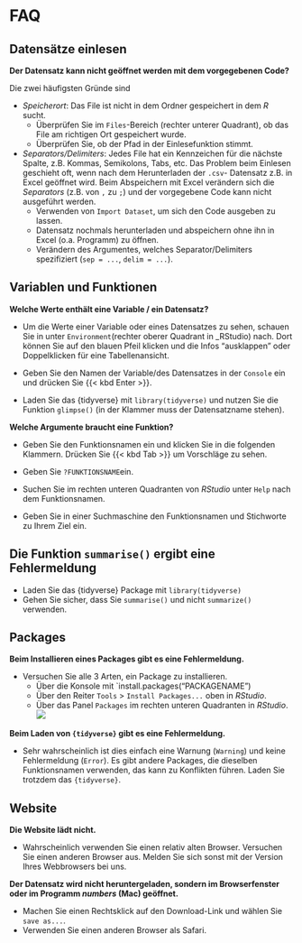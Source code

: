 # FAQ {.unnumbered #sec-thanks}

## Datensätze einlesen

__Der Datensatz kann nicht geöffnet werden mit dem vorgegebenen Code?__

Die zwei häufigsten Gründe sind

- _Speicherort_: Das File ist nicht in dem Ordner gespeichert in dem _R_ sucht.
    - Überprüfen Sie im `Files`-Bereich (rechter unterer Quadrant), ob das File am richtigen Ort gespeichert wurde.
    - Überprüfen Sie, ob der Pfad in der Einlesefunktion stimmt.

- _Separators/Delimiters_: Jedes File hat ein Kennzeichen für die nächste Spalte, z.B. Kommas, Semikolons, Tabs, etc.
Das Problem beim Einlesen geschieht oft, wenn nach dem Herunterladen der `.csv`- Datensatz z.B. in Excel geöffnet wird.
Beim Abspeichern mit Excel verändern sich die _Separators_ (z.B. von `,` zu `;`) und der vorgegebene Code kann nicht ausgeführt werden.
    - Verwenden von `Import Dataset`, um sich den Code ausgeben zu lassen.
    - Datensatz nochmals herunterladen und abspeichern ohne ihn in Excel (o.a. Programm) zu öffnen.
    - Verändern des Argumentes, welches Separator/Delimiters spezifiziert  (`sep = ...`, `delim = ...`).

## Variablen und Funktionen

__Welche Werte enthält eine Variable / ein Datensatz?__

- Um die Werte einer Variable oder eines Datensatzes zu sehen, schauen Sie in unter `Environment`(rechter oberer Quadrant in _RStudio) nach.
Dort können Sie auf den blauen Pfeil klicken und die Infos "ausklappen" oder Doppelklicken für eine Tabellenansicht.

- Geben Sie den Namen der Variable/des Datensatzes in der `Console` ein und drücken Sie {{< kbd Enter >}}. 

- Laden Sie das {tidyverse} mit `library(tidyverse)` und nutzen Sie die Funktion `glimpse()` (in der Klammer muss der Datensatzname stehen).

__Welche Argumente braucht eine Funktion?__

- Geben Sie den Funktionsnamen ein und klicken Sie in die folgenden Klammern. Drücken Sie {{< kbd Tab >}} um Vorschläge zu sehen.

- Geben Sie `?FUNKTIONSNAME`ein.

- Suchen Sie im rechten unteren Quadranten von _RStudio_ unter `Help` nach dem Funktionsnamen.

- Geben Sie in einer Suchmaschine den Funktionsnamen und Stichworte zu Ihrem Ziel ein.

## Die Funktion `summarise()` ergibt eine Fehlermeldung

- Laden Sie das {tidyverse} Package mit `library(tidyverse)`
- Gehen Sie sicher, dass Sie `summarise()` und nicht `summarize()` verwenden.

## Packages

__Beim Installieren eines Packages gibt es eine Fehlermeldung.__

- Versuchen Sie alle 3 Arten, ein Package zu installieren.
  - Über die Konsole mit `install.packages("PACKAGENAME")
  - Über den Reiter `Tools` > `Install Packages...` oben in _RStudio_. 
  - Über das Panel `Packages` im rechten unteren Quadranten in _RStudio_. ![](../imgs/install_packages.png)
  

__Beim Laden von `{tidyverse}` gibt es eine Fehlermeldung.__

- Sehr wahrscheinlich ist dies einfach eine Warnung (`Warning`) und keine Fehlermeldung (`Error`). Es gibt andere Packages, die dieselben Funktionsnamen verwenden, das kann zu Konflikten führen. Laden Sie trotzdem das `{tidyverse}`.

<!-- https://statsandr.com/blog/top-10-errors-in-r/ -->


## Website

__Die Website lädt nicht.__

- Wahrscheinlich verwenden Sie einen relativ alten Browser. Versuchen Sie einen anderen Browser aus. Melden Sie sich sonst mit der Version Ihres Webbrowsers bei uns.

__Der Datensatz wird nicht heruntergeladen, sondern im Browserfenster oder im Programm _numbers_ (Mac) geöffnet.__

- Machen Sie einen Rechtsklick auf den Download-Link und wählen Sie `save as...`.
- Verwenden Sie einen anderen Browser als Safari.
